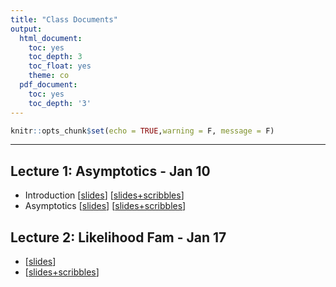 ```yaml
---
title: "Class Documents"
output:
  html_document:
    toc: yes
    toc_depth: 3
    toc_float: yes
    theme: co
  pdf_document:
    toc: yes
    toc_depth: '3'
---
```


```r
knitr::opts_chunk$set(echo = TRUE,warning = F, message = F)
```

******


## Lecture 1: Asymptotics - Jan 10

* Introduction [[slides](https://drive.google.com/file/d/1qJoUhvt2XmpGsKHTEuSHGMs89AnQKYuS/view?usp=sharing)] [[slides+scribbles](https://drive.google.com/file/d/1FF7Yro15MSFfgyj9g5SDHInZ4Dz5X-lG/view?usp=sharing)]
* Asymptotics [[slides](https://drive.google.com/file/d/1LgGm0KPUD-uJ7yJb9Nvl3HFOSLqmBfG5/view?usp=sharing)] [[slides+scribbles](https://drive.google.com/file/d/1Fw-C9ZKcYRklA165wkKPu_czL9B7UqVS/view?usp=sharing)]


## Lecture 2: Likelihood Fam - Jan 17

* [[slides](https://drive.google.com/file/d/1i3IG2U8GaHgCjQV9h7cuY7CTnL-hPfxI/view?usp=sharing)] 
* [[slides+scribbles](https://drive.google.com/file/d/150kwwQSHC9nRUVu8AkikOlKvJuzhKf8R/view?usp=sharing)]


